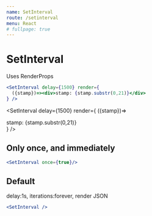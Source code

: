 ```yaml
---
name: SetInterval
route: /setinterval
menu: React
# fullpage: true
---
```



# SetInterval

Uses RenderProps

```jsx
<SetInterval delay={1500} render={
  ({stamp})=><div>stamp: {stamp.substr(0,21)}</div>
} />
```

<SetInterval delay={1500} render={
  ({stamp})=><div>stamp: {stamp.substr(0,21)}</div>
} />



## Only once, and immediately

```jsx
<SetInterval once={true}/>
```

<SetInterval once={true}/>


## Default 

delay:1s, iterations:forever, render JSON

```jsx
<SetInterval />
```

<SetInterval />


